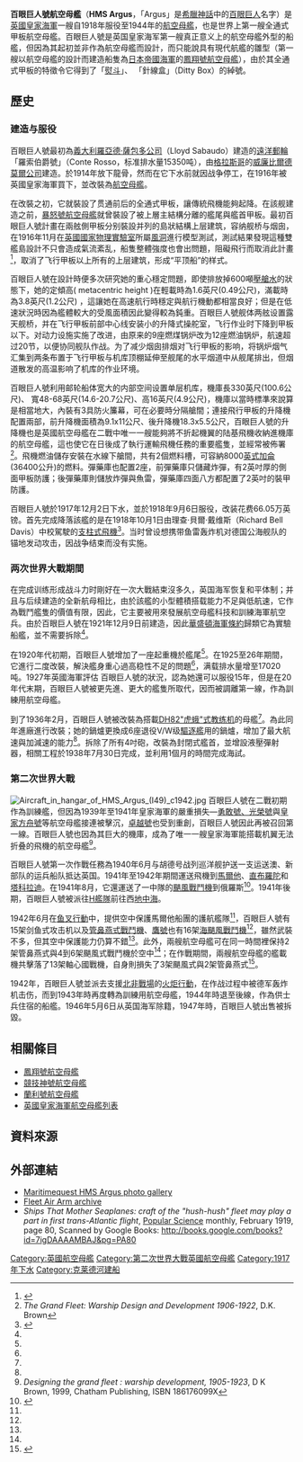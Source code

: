 {{NoteTA
|G1 = Unit
}}
{{軍艦模板
|名稱= 百眼巨人號 [[File:Naval_Ensign_of_the_United_Kingdom.svg|30px]]<br />HMS Argus (I49)
|名稱2= 
|圖片= [[File:H63225.jpg|280px]]
|照片說明=1918年的百眼巨人號
|圖片2= 
|照片說明2= 
|艦種= [[遠洋郵輪|遠洋郵輪]]{{to}}[[航空母艦|航空母艦]]
|艦級= 無同型艦
|擁有國= {{GBR}}
|製造= 
|動工= 1914年
|下水= 1917年12月2日
|服役= 1918年9月6日
|退役= 1944年12月
|結局= 1946年12月5日出售，1947年拆解
|除籍= 
|標準= 14,450噸
|滿載= 15,775噸
|長度= 整體：173公尺<br />甲板長：140公尺
|闊度= 整體：20.7公尺
|吃水= 6.4公尺
|極速= 20.75節
|鍋爐= 12座圓柱形[[火管鍋爐|火管鍋爐]]<br />6座亞羅式水管鍋爐(1936年改造)
|引擎= 4具帕森式直連式蒸氣渦輪引擎，4軸推進
|出力= 20,000/21,500匹馬力(改裝前/後)
|續航= 4100海浬/10節
|乘員= 401人<br />其中有129名甲板地勤人員
|裝甲= 
|艦載機= 18－22架
|裝備= 6門102公釐單管砲
|其它= 
}}
'''百眼巨人號航空母艦'''（'''HMS Argus'''，「Argus」是[[希臘神話|希臘神話]]中的[[阿耳戈斯_(百眼巨人)|百眼巨人]]名字）是[[英國皇家海軍|英國皇家海軍]]一艘自1918年服役至1944年的[[航空母艦|航空母艦]]，也是世界上第一艘全通式甲板航空母艦。百眼巨人號是英国皇家海军第一艘真正意义上的航空母艦外型的船艦，但因為其起初並非作為航空母艦而設計，而只能說具有現代航艦的雛型（第一艘以航空母艦的設計而建造船隻為[[日本帝國海軍|日本帝國海軍]]的[[鳳翔號航空母艦|鳳翔號航空母艦]]），由於其全通式甲板的特徵令它得到了「[[熨斗|熨斗]]」、 「針線盒」（Ditty Box）的綽號。

==歷史==
===建造与服役===
百眼巨人號最初為[[義大利|義大利]][[羅亞德·薩包多公司|羅亞德·薩包多公司]]（Lloyd Sabaudo）建造的[[遠洋郵輪|遠洋郵輪]]「羅索伯爵號」（Conte Rosso，标准排水量15350吨），由[[格拉斯哥|格拉斯哥]]的[[威廉比爾德莫爾公司|威廉比爾德莫爾公司]]建造。於1914年放下龍骨，然而在它下水前就因战争停工，在1916年被英國皇家海軍買下，並改裝為[[航空母艦|航空母艦]]。

在改裝之初，它就裝設了贯通前后的全通式甲板，讓傳統飛機能夠起降。在該舰建造之前，[[暴怒號航空母艦|暴怒號航空母艦]]就曾裝設了被上層主結構分離的艦尾與艦首甲板。最初百眼巨人號計畫在兩舷側甲板分别裝設并列的島狀結構上层建筑，容纳舰桥与烟囱，在1916年11月在[[英國國家物理實驗室|英國國家物理實驗室]]所屬[[風洞|風洞]]進行模型測試，測試結果發現這種雙艦島設計不只會造成氣流紊乱，船隻整體強度也會出問題，阻礙飛行而取消此計畫<ref name=Mcbride77>{{Citation|last=Mcbride | first=Keith | year=1994| contribution=The hatbox| editor-last=Roberts | editor-first=John|title=Warship 1994| publisher=Conway Maritime press| page=77 |isbn=0851776302}}</ref>，取消了飞行甲板以上所有的上层建筑，形成“平顶船”的样式。

百眼巨人號在設計時便多次研究她的重心穩定問題，即使排放掉600噸[[壓艙水|壓艙水]]的狀態下，她的定傾高( metacentric height )在輕載時為1.6英尺(0.49公尺)，滿載時為3.8英尺(1.2公尺) ，這讓她在高速航行時穩定與航行機動都相當良好；但是在低速狀況時因為艦體較大的受風面積因此變得較為鈍重。百眼巨人號舰体两舷设置露天舰桥，并在飞行甲板前部中心线安装小的升降式操舵室，飞行作业时下降到甲板以下。对动力设施实施了改进，由原来的9座燃煤锅炉改为12座燃油锅炉，航速超过20节，以便协同舰队作战。为了减少烟囱排烟对飞行甲板的影响，将锅炉烟气汇集到两条布置于飞行甲板与机库顶棚延伸至舰尾的水平烟道中从舰尾排出，但烟道散发的高温影响了机库的作业环境。

百眼巨人號利用邮轮船体宽大的内部空间设置单层机库，機庫長330英尺(100.6公尺)、 寬48-68英尺(14.6-20.7公尺)、高16英尺(4.9公尺)，機庫以當時標準來說算是相當地大，內裝有3具防火簾幕，可在必要時分隔艙間；連接飛行甲板的升降機配置兩部，前升降機面積為9.1x11公尺、後升降機18.3x5.5公尺，百眼巨人號的升降機也是英國航空母艦在二戰中唯一一艘能夠將不折起機翼的陆基飛機收納進機庫的航空母艦，這也使它在日後成了執行運輸飛機任務的重要艦隻，並經常被佈署<ref>''The Grand Fleet: Warship Design and Development 1906-1922'', D.K. Brown</ref>。飛機燃油儲存安裝在水線下艙間，共有2個燃料槽，可容納8000[[英制單位|英式加侖]](36400公升)的燃料。彈藥庫也配置2座，前彈藥庫只儲藏炸彈，有2英吋厚的側面甲板防護；後彈藥庫則儲放炸彈與魚雷，彈藥庫四面八方都配置了2英吋的裝甲防護。

百眼巨人號於1917年12月2日下水，並於1918年9月6日服役，改装花费66.05万英镑。首先完成降落該艦的是在1918年10月1日由理查·貝爾·戴维斯（Richard Bell Davis）中校駕駛的[[支柱式飛機|支柱式飛機]]<ref name=Mcbride78>{{Citation|last=Mcbride | first=Keith | year=1994| contribution=The hatbox| editor-last=Roberts | editor-first=John|title=Warship 1994| publisher=Conway Maritime press| pages=78–79 |isbn=0851776302}}</ref>。当时曾设想携带鱼雷轰炸机对德国公海舰队的锚地发动攻击，因战争结束而没有实施。

===两次世界大戰期間===
在完成训练形成战斗力时剛好在一次大戰結束沒多久，英国海军恢复和平体制；并且与后续建造的全新航母相比，由於該艦的小型體積搭载能力不足與低航速，它作為戰鬥艦隻的價值有限，因此，它主要被用來發展航空母艦科技和訓練海軍航空兵。由於百眼巨人號在1921年12月9日前建造，因此[[華盛頓海軍條約|華盛頓海軍條約]]歸類它為實驗船艦，並不需要拆除<ref name=Mcbride78 />。

在1920年代初期，百眼巨人號增加了一座起重機於艦尾<ref name=Mcbride78 />。在1925至26年期間，它進行二度改裝，解決艦身重心過高稳性不足的問題<ref name=Mcbride78 />，满载排水量增至17020吨。1927年英國海軍評估
百眼巨人號的狀況，認為她還可以服役15年，但是在20年代末期，百眼巨人號被更先進、更大的艦隻所取代，因而被調離第一線，作為訓練用航空母艦。

到了1936年2月，百眼巨人號被改裝為搭載[[DH82"虎蛾"式教练机|DH82"虎蛾"式教练机]]的母艦<ref name=Mcbride78 />。為此同年進廠進行改裝；她的鍋爐更換成6座退役V/W级[[驅逐艦|驅逐艦]]用的鍋爐，增加了最大航速與加減速的能力<ref name=Mcbride78 />。拆除了所有4吋砲，改裝為封閉式艦首，並增設液壓彈射器，相關工程於1938年7月30日完成，並利用1個月的時間完成海試。

===第二次世界大戰===
[[File:Aircraft_in_hangar_of_HMS_Argus_(I49)_c1942.jpg|thumb]]
百眼巨人號在二戰初期作為訓練艦，但因為1939年至1941年皇家海軍的嚴重損失—[[勇敢級航空母艦|勇敢號、光榮號]]與[[皇家方舟号航空母舰_(1937年)|皇家方舟號]]等航空母艦接連被擊沉，[[卓越號航空母艦_(R87)|卓越號]]也受到重創，百眼巨人號因此再被召回第一線。百眼巨人號也因為其巨大的機庫，成為了唯一一艘皇家海軍能搭載机翼无法折叠的飛機的航空母艦<ref>'' Designing the grand fleet : warship development, 1905-1923'', D K Brown, 1999, Chatham Publishing, ISBN 186176099X</ref>。

百眼巨人號第一次作戰任務為1940年6月与胡德号战列巡洋舰护送一支运送澳、新部队的运兵船队抵达英国。1941年至1942年期間運送飛機到[[馬爾他|馬爾他]]、[[直布羅陀|直布羅陀]]和[[塔科拉迪|塔科拉迪]]。在1941年8月，它還運送了一中隊的[[颶風戰鬥機|颶風戰鬥機]]到俄羅斯<ref name=Mcbride80>{{Citation|last=Mcbride | first=Keith | year=1994| contribution=The hatbox| editor-last=Roberts | editor-first=John|title=Warship 1994| publisher=Conway Maritime press| pages=80–81 |isbn=0851776302}}</ref>。1941年後期，百眼巨人號被派往[[H艦隊|H艦隊]]前往西[[地中海|地中海]]。

1942年6月在[[鱼叉行動|鱼叉行動]]中，提供空中保護馬爾他船團的護航艦隊<ref name=Mcbride80 />，百眼巨人號有15架剑鱼式攻击机以及[[海燕式戰鬥轟炸機|管鼻燕式戰鬥機]]、[[鷹號航空母艦_(1918)|鷹號]]也有16架[[海颶風戰鬥機|海颶風戰鬥機]]<ref name=Mcbride82 />，雖然武裝不多，但其空中保護能力仍算不錯<ref name=Mcbride80 />。此外，兩艘航空母艦可在同一時間裡保持2架管鼻燕式與4到6架颶風式戰鬥機於空中<ref name=Mcbride80 />；在作戰期間，兩艘航空母艦的艦載機共擊落了13架軸心國戰機，自身則損失了3架颶風式與2架管鼻燕式<ref name=Mcbride82>{{Citation|last=Mcbride | first=Keith | year=1994| contribution=The hatbox| editor-last=Roberts | editor-first=John|title=Warship 1994| publisher=Conway Maritime press| pages=82–83 |isbn=0851776302}}</ref>。

1942年，百眼巨人號並派去支援[[北非戰場|北非戰場]]的[[火炬行動|火炬行動]]，在作战过程中被德军轰炸机击伤，而到1943年時再度轉為訓練用航空母艦，1944年時退至後線，作為供士兵住宿的船艦。1946年5月6日从英国海军除籍，1947年時，百眼巨人號出售被拆毀。

== 相關條目 ==
{{海軍}}
*[[鳳翔號航空母艦|鳳翔號航空母艦]]
*[[競技神號航空母艦_(1923年)|競技神號航空母艦]]
*[[蘭利號航空母艦|蘭利號航空母艦]]
*[[英國皇家海軍航空母艦列表|英國皇家海軍航空母艦列表]]

==資料來源==
{{reflist}}
==外部連結==
{{commons|HMS Argus (I49)}}
* [http://www.maritimequest.com/warship_directory/great_britain/pages/aircraft_carriers/hms_argus_d49.htm Maritimequest HMS Argus photo gallery] {{Wayback|url=http://www.maritimequest.com/warship_directory/great_britain/pages/aircraft_carriers/hms_argus_d49.htm |date=20101030061712 }}
* [https://web.archive.org/web/20050421174644/http://www.fleetairarmarchive.net/Ships/Argus.html Fleet Air Arm archive]
*''Ships That Mother Seaplanes: craft of the "hush-hush" fleet may play a part in first trans-Atlantic flight'', [[Popular_Science|Popular Science]] monthly, February 1919, page 80, Scanned by Google Books: http://books.google.com/books?id=7igDAAAAMBAJ&pg=PA80 {{Wayback|url=http://books.google.com/books?id=7igDAAAAMBAJ&pg=PA80 |date=20111218224138 }}

{{一戰英國海軍艦船}}
{{二戰英國海軍艦船}}
{{英國海軍航空母艦}}
{{DEFAULTSORT:Argus}}

[[Category:英國航空母艦|Category:英國航空母艦]]
[[Category:第二次世界大戰英國航空母艦|Category:第二次世界大戰英國航空母艦]]
[[Category:1917年下水|Category:1917年下水]]
[[Category:克莱德河建船|Category:克莱德河建船]]